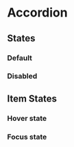 

<Meta of={AccordionStories} />

# Accordion

## States

### Default

<Canvas of={AccordionStories.Primary} />

### Disabled

<Canvas of={AccordionStories.Disabled} />

## Item States

### Hover state

<Canvas of={AccordionStories.ItemHover} />

### Focus state

<Canvas of={AccordionStories.ItemFocus} />

